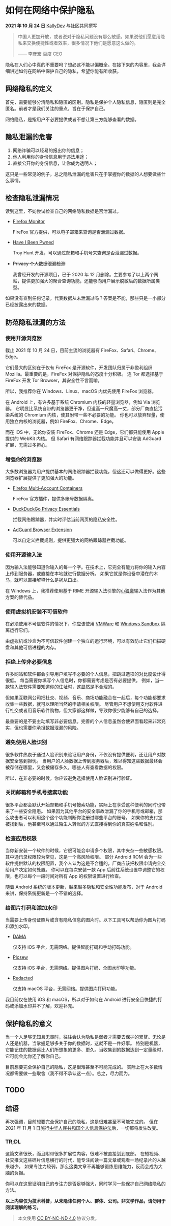 # 如何在网络中保护隐私

**2021 年 10 月 24 日** [KallyDev](https://github.com/kallydev) 与社区共同撰写

> 中国人更加开放，或者说对于隐私问题没有那么敏感。如果说他们愿意用隐私来交换便捷性或者效率，很多情况下他们是愿意这么做的。
>
> —— 李彦宏 百度 CEO

隐私在人们心中真的不重要吗？想必这不能以偏概全。在接下来的内容里，我会详细讲述如何在网络中保护自己的隐私，希望你能有所收获。

## 网络隐私的定义

首先，需要能够分清隐私和隐匿的区别。隐私是保护个人隐私信息，隐匿则是完全匿名。前者才是我们关注的重点，旨在于保护自己。

网络隐私，是指用户不必要提供或者不想让第三方能够查看的数据。

## 隐私泄漏的危害

1. 网络诈骗可以轻易的报出你的信息；
2. 他人利用你的身份信息用于违法用途；
3. 直接公开你的身份信息，让你成为透明人；

这只是一些常见的例子，总之隐私泄漏的危害只在于掌握你的数据的人想要做些什么事情。

## 检查隐私泄漏情况

读到这里，不妨尝试检查自己的网络隐私数据是否泄漏过。

- [Firefox Monitor](https://monitor.firefox.com/)

  FireFox 官方提供，可以电子邮箱来查询是否泄漏过数据。

- [Have I Been Pwned](https://haveibeenpwned.com/)

  Troy Hunt 开发，可以通过邮箱和手机号来查询是否泄漏过数据。

- ~~Privacy 个人数据泄漏检测~~

  我曾经开发的开源项目，已于 2020 年 12 月删除。主要参考了以上两个网站，提供更加强大的聚合查询功能，还能够向用户展示脱敏后的数据所属类型。

如果没有查到任何记录，代表数据从未泄漏过吗？答案是不能，那些只是一小部分已经披露出来的数据。

## 防范隐私泄漏的方法

### 使用开源浏览器

截止 2021 年 10 月 24 日，目前主流的浏览器有 FireFox、Safari、Chrome、Edge。

它们最大的区别在于仅有 FireFox 是开源软件，开发团队归属于非盈利组织 Mozilla。最重要的是，FireFox 对保护隐私的态度十分积极。
连 Tor 都选择基于 FireFox 开发 Tor Browser，其安全性不言而喻。

所以，我推荐你在 Windows、Linux、macOS 内优先使用 FireFox 浏览器。

在 Android 上，有许多基于系统 Chromium 内核的轻量浏览器，例如 Via 浏览器。
它明显比系统自带的浏览器更干净，但道高一尺魔高一丈，部分厂商直接污染系统的 Chromium 内核，使其附带一些不必要的功能。
你也可以放弃轻量，使用独立内核的浏览器，例如 FireFox、Chrome、Edge。

而在 iOS 中，无论你安装 FireFox、Chrome 还是 Edge，它们都只能使用 Apple 提供的 WebKit 内核。
但 Safari 有网络跟踪器拦截功能并且可以安装 AdGuard 扩展，无需过多担心。

### 增强你的浏览器

大多数浏览器为用户提供基本的网络跟踪器拦截功能，但这还可以做得更好。这些浏览器扩展提供了更加强大的功能。

- [Firefox Multi-Account Containers](https://addons.mozilla.org/zh-CN/firefox/addon/multi-account-containers/)

  FireFox 官方插件，提供多账号数据隔离。

- [DuckDuckGo Privacy Essentials](https://duckduckgo.com/app)

  拦截网络跟踪器，并实时评估当前网页的隐私安全性。

- [AdGuard Browser Extension](https://adguard.com/zh_cn/adguard-browser-extension/overview.html)

  可以自定义拦截规则，提供更强大的网络跟踪器拦截功能。

### 使用开源输入法

因为输入法能够知道你输入的每一个字。在技术上，它完全有能力将你的输入内容上传到服务器，或直接在本地就进行数据分析。
如果它就是你设备中潜在的木马，就可以直接解释什么是祸从口出。

在 Windows 上，我推荐使用基于 RIME 开源输入法引擎的[小狼豪](https://rime.im)输入法作为其他方案的替代品。

### 使用虚拟机安装不可信软件

在必须使用不可信软件的情况下，你应该使用 [VMWare](https://www.vmware.com/asean/products/workstation-player.html) 和 [Windows Sandbox](https://docs.microsoft.com/en-us/windows/security/threat-protection/windows-sandbox/windows-sandbox-overview) 隔离运行它们。

由虚拟机或沙盒为不可信软件创建一个独立的运行环境，可以有效防止它们扫描硬盘和其他可信进程的内存。

### 拒绝上传非必要信息

许多网站和软件都会引导用户填写不必要的个人信息，把跳过选项的对比度设计得很低。
每当需要你填写个人信息时，你都需要考虑是否有必要提供。
例如，当一款输入法软件需要知道你的住址时，这显然是不合理的。

但如果互联网公司把社交、视频、音乐、商场功能融合在一起后，每个功能都要求收集一些数据，就可以理所当然的申请相关权限。
尽管用户不想使用支付软件进行社交或者用音乐软件购物，但大家都这样做，导致你很少能够有自己的选择。

最重要的是不要主动填写非必要信息。完善的个人信息虽然会使界面看起来非常充实，但也需要你承担数据泄漏的风险。

### 避免使用人脸识别

很多软件热衷于通过人脸识别来验证用户身份，不仅没有提供便利，还让用户对数据安全感到担忧。
当用户的人脸数据上传到服务器后，难以得知这些数据最终会被存储在哪里，又会被储存多久，哪些人有查看数据的权限。

所以，在非必要的时候，你应该避免选择使用人脸识别进行验证。

### 关闭邮箱和手机号搜索功能

很多平台都会默认开始邮箱和手机号搜索功能，实际上在享受这种便利的同时也带来了一些安全隐患。
如果因为其他平台的安全事故泄漏了你的手机号或邮箱，那么攻击者可以利用这个这个功能判断你注册过哪些平台的账号。
如果你的支付宝被找到后，他甚至可以通过陌生人转账的方式直接得到你的真实姓名和性别。

### 检查应用权限

当你新安装一个软件的时候，它很可能会申请多个权限，其中夹杂一些敏感权限。其中通讯录权限较为常见，这是一个高风险权限。
部分 Android ROM 会为一些软件提供默认的权限配置，我个人认为这是不合适的，厂商应该把权限申请完全交给用户决定如何处置。
你可以在每次安装一款 App 后前往系统设置中调整它的权限，也可以每个一段时间对所有 App 的权限设置进行检查。

随着 Android 系统的版本更新，越来越多隐私和安全性功能发布，对于 Android 来讲，保持系统更新是一个不错的选择。

### 给图片打码和添加水印

当需要上传身份证照片或含有隐私信息的图片时。以下工具可以帮助你为图片打码和添加水印。

- [DAMA](https://apps.apple.com/cn/app/dama-图片隐私智能打码/id1534690075)

  仅支持 iOS 平台，无需网络。提供智能打码和手动打码功能。

- [Picsew](https://apps.apple.com/cn/app/picsew-滚动截图和长图拼接/id1208145167)

  仅支持 iOS 平台，无需网络。提供图片打码、全图水印等功能。

- [Redacted](https://apps.apple.com/cn/app/redacted/id984968384?mt=12)

  仅支持 macOS 平台，无需网络。提供图片打码功能。

我目前仅在使用 iOS 和 macOS，所以对于如何在 Android 进行安全且快捷的打码或添加水印并不了解，欢迎补充。

## 保护隐私的意义

当一个人足够无知且无畏时，往往会认为隐私是弱者才需要去保护的累赘。无论是人还是机器，当掌握足够多关于你的数据时，这就不是一件好事。
特别是机器，它能记住的数据远比人们所想象的更多、更久。当收集到的数据达到一定量级时，它可能会比你还了解你自己。

目前想要完全保护自己的隐私，这是很难甚至不可能完成的。
实际上在大多数情况都需要做一些取舍（我不得不承认这一点）。总之，尽力而为。

## TODO

## 结语

再次强调，目前想要完全保护自己的隐私，这是很难甚至不可能完成的。
但在 2021 年 11 月 1 日施行[中华人民共和国个人信息保护法](http://www.npc.gov.cn/npc/c30834/202108/a8c4e3672c74491a80b53a172bb753fe.shtml)后，一切都将发生改变。

### TR;DL

这篇文章很长，而且附带很多扩展性内容，很难不被直接划到底部。
在短视频、社交推文这些碎片信息横行的时代，能专注阅读一篇文章或观看一场纪录片的人越来越少。
如果专注力较弱，那么这类文章不再能够锻炼思维能力，反而会成为大脑的负担。

你可以在这里证明自己的专注力是否足够强大，同时学习一些保护自己网络隐私的方法。

**以上内容仅为技术科普，从未隐讳任何个人、群体、公司。非文学作品，请勿用于阅读理解的练习。**

> 本文使用 [CC BY-NC-ND 4.0](https://creativecommons.org/licenses/by-nc-nd/4.0/deed.en) 协议分发。
